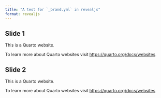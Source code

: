 ```yaml
---
title: "A test for `_brand.yml` in revealjs"
format: revealjs
---
```


## Slide 1

This is a Quarto website.

To learn more about Quarto websites visit <https://quarto.org/docs/websites>.

## Slide 2

This is a Quarto website.

To learn more about Quarto websites visit <https://quarto.org/docs/websites>.
